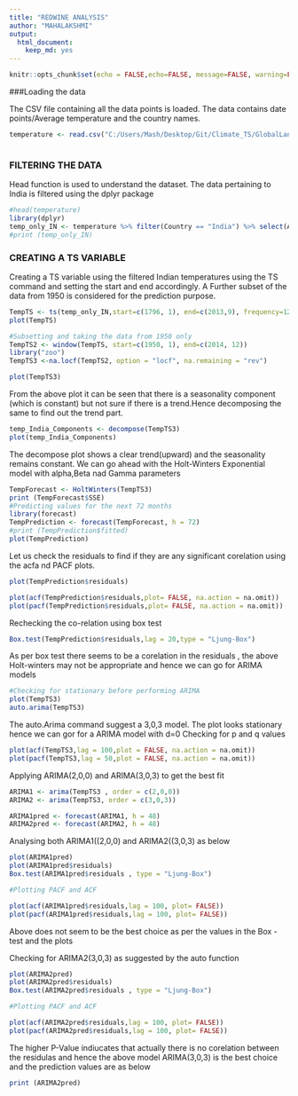 ```yaml
---
title: "REDWINE ANALYSIS"
author: "MAHALAKSHMI"
output: 
  html_document: 
    keep_md: yes
---
```


```r
knitr::opts_chunk$set(echo = FALSE,echo=FALSE, message=FALSE, warning=FALSE,error=TRUE)
```

###Loading the data 

The CSV file containing all the data points is loaded.
The data contains date points/Average temperature and the country names.

```r
temperature <- read.csv("C:/Users/Mash/Desktop/Git/Climate_TS/GlobalLandTemperaturesByCountry.csv")



```

### FILTERING THE DATA
Head function is used to understand the dataset.
The data pertaining to India is filtered using the dplyr package

```r
#head(temperature)
library(dplyr)
temp_only_IN <- temperature %>% filter(Country == "India") %>% select(AverageTemperature)
#print (temp_only_IN)
```

### CREATING A TS VARIABLE

Creating a TS variable using the filtered Indian temperatures using the TS 
command and setting the start and end accordingly.
A Further subset of the data from 1950 is considered for the prediction purpose.

```r
TempTS <- ts(temp_only_IN,start=c(1796, 1), end=c(2013,9), frequency=12)
plot(TempTS)

#Subsetting and taking the data from 1950 only
TempTS2 <- window(TempTS, start=c(1950, 1), end=c(2014, 12))
library("zoo")
TempTS3 <-na.locf(TempTS2, option = "locf", na.remaining = "rev")

plot(TempTS3)
```

From the above plot  it can be seen that there is a seasonality component (which is constant) but not sure if there is a trend.Hence decomposing the same to find out the trend part.

```r
temp_India_Components <- decompose(TempTS3)
plot(temp_India_Components)

```

The decompose  plot shows a clear trend(upward) and the seasonality remains constant.
We can go ahead with the Holt-Winters Exponential model with alpha,Beta nad Gamma parameters

```r
TempForecast <- HoltWinters(TempTS3)
print (TempForecast$SSE)
#Predicting values for the next 72 months
library(forecast)
TempPrediction <- forecast(TempForecast, h = 72)
#print (TempPrediction$fitted)
plot(TempPrediction)
```

Let us check the residuals to find if they are any significant corelation using the acfa nd PACF plots.

```r
plot(TempPrediction$residuals)

plot(acf(TempPrediction$residuals,plot= FALSE, na.action = na.omit))
plot(pacf(TempPrediction$residuals,plot= FALSE, na.action = na.omit))
```

Rechecking the co-relation using box test

```r
Box.test(TempPrediction$residuals,lag = 20,type = "Ljung-Box")
```

As per box test there seems to be a corelation in the residuals , the above Holt-winters may not be appropriate and hence we can go for ARIMA models

```r
#Checking for stationary before performing ARIMA
plot(TempTS3)
auto.arima(TempTS3)
```

The auto.Arima command suggest a 3,0,3 model.
The plot looks stationary hence we can gor for a ARIMA model with d=0
Checking for p and q values

```r
plot(acf(TempTS3,lag = 100,plot = FALSE, na.action = na.omit))
plot(pacf(TempTS3,lag = 50,plot = FALSE, na.action = na.omit))
```

Applying ARIMA(2,0,0) and ARIMA(3,0,3) to get the best fit

```r
ARIMA1 <- arima(TempTS3 , order = c(2,0,0))
ARIMA2 <- arima(TempTS3, order = c(3,0,3))

ARIMA1pred <- forecast(ARIMA1, h = 48)
ARIMA2pred <- forecast(ARIMA2, h = 48)
```

Analysing both ARIMA1((2,0,0) and ARIMA2((3,0,3) as below

```r
plot(ARIMA1pred)
plot(ARIMA1pred$residuals)
Box.test(ARIMA1pred$residuals , type = "Ljung-Box")

#Plotting PACF and ACF

plot(acf(ARIMA1pred$residuals,lag = 100, plot= FALSE))
plot(pacf(ARIMA1pred$residuals,lag = 100, plot= FALSE))
```

Above does not seem to be the best choice as per the values in the Box - test and the plots

Checking for ARIMA2(3,0,3) as suggested by the auto function

```r

plot(ARIMA2pred)
plot(ARIMA2pred$residuals)
Box.test(ARIMA2pred$residuals , type = "Ljung-Box")

#Plotting PACF and ACF

plot(acf(ARIMA2pred$residuals,lag = 100, plot= FALSE))
plot(pacf(ARIMA2pred$residuals,lag = 100, plot= FALSE))
```

The higher P-Value indiucates that actually there is no corelation between the residulas and hence the above model ARIMA(3,0,3) is the best choice and the prediction values are as below

```r
print (ARIMA2pred)

```

